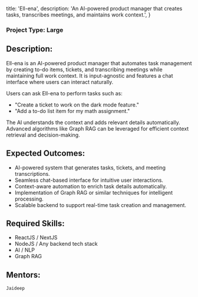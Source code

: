 
  title: 'Ell-ena',
  description:
    'An AI-powered product manager that creates tasks, transcribes meetings, and maintains work context.',
}


### Project Type: Large

## Description:

Ell-ena is an AI-powered product manager that automates task management by creating to-do items, tickets, and transcribing meetings while maintaining full work context. It is input-agnostic and features a chat interface where users can interact naturally. 

Users can ask Ell-ena to perform tasks such as:  
- "Create a ticket to work on the dark mode feature."  
- "Add a to-do list item for my math assignment."  

The AI understands the context and adds relevant details automatically. Advanced algorithms like Graph RAG can be leveraged for efficient context retrieval and decision-making.

## Expected Outcomes:

- AI-powered system that generates tasks, tickets, and meeting transcriptions.  
- Seamless chat-based interface for intuitive user interactions.  
- Context-aware automation to enrich task details automatically.  
- Implementation of Graph RAG or similar techniques for intelligent processing.  
- Scalable backend to support real-time task creation and management.  

## Required Skills:

- ReactJS / NextJS  
- NodeJS / Any backend tech stack  
- AI / NLP  
- Graph RAG  

## Mentors:

`Jaideep`
